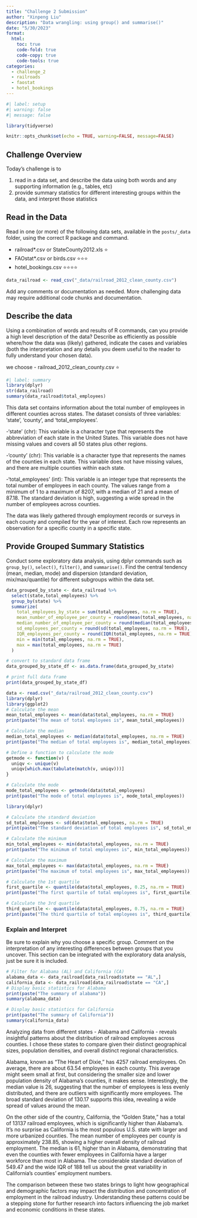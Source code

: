 ```yaml
---
title: "Challenge 2 Submission"
author: "Xinpeng Liu"
description: "Data wrangling: using group() and summarise()"
date: "5/30/2023"
format:
  html:
    toc: true
    code-fold: true
    code-copy: true
    code-tools: true
categories:
  - challenge_2
  - railroads
  - faostat
  - hotel_bookings
---
```


```r
#| label: setup
#| warning: false
#| message: false

library(tidyverse)

knitr::opts_chunk$set(echo = TRUE, warning=FALSE, message=FALSE)
```

## Challenge Overview

Today's challenge is to

1)  read in a data set, and describe the data using both words and any supporting information (e.g., tables, etc)
2)  provide summary statistics for different interesting groups within the data, and interpret those statistics

## Read in the Data

Read in one (or more) of the following data sets, available in the `posts/_data` folder, using the correct R package and command.

-   railroad\*.csv or StateCounty2012.xls ⭐
-   FAOstat\*.csv or birds.csv ⭐⭐⭐
-   hotel_bookings.csv ⭐⭐⭐⭐

```r
data_railroad <- read_csv("_data/railroad_2012_clean_county.csv")
```

Add any comments or documentation as needed. More challenging data may require additional code chunks and documentation.

## Describe the data

Using a combination of words and results of R commands, can you provide a high level description of the data? Describe as efficiently as possible where/how the data was (likely) gathered, indicate the cases and variables (both the interpretation and any details you deem useful to the reader to fully understand your chosen data).

we choose -   railroad_2012_clean_county.csv ⭐
```r
#| label: summary
library(dplyr)
str(data_railroad)
summary(data_railroad$total_employees)

```
This data set contains information about the total number of employees in different counties across states. The dataset consists of three variables: 'state', 'county', and 'total_employees'.

-'state' (chr): This variable is a character type that represents the abbreviation of each state in the United States. This variable does not have missing values and covers all 50 states plus other regions.

-'county' (chr): This variable is a character type that represents the names of the counties in each state. This variable does not have missing values, and there are multiple counties within each state.

-'total_employees' (int): This variable is an integer type that represents the total number of employees in each county. The values range from a minimum of 1 to a maximum of 8207, with a median of 21 and a mean of 87.18. The standard deviation is high, suggesting a wide spread in the number of employees across counties.

The data was likely gathered through employment records or surveys in each county and compiled for the year of interest. Each row represents an observation for a specific county in a specific state.

## Provide Grouped Summary Statistics

Conduct some exploratory data analysis, using dplyr commands such as `group_by()`, `select()`, `filter()`, and `summarise()`. Find the central tendency (mean, median, mode) and dispersion (standard deviation, mix/max/quantile) for different subgroups within the data set.

```r
data_grouped_by_state <- data_railroad %>%
  select(state,total_employees) %>%
  group_by(state) %>%
  summarize(
    total_employees_by_state = sum(total_employees, na.rm = TRUE),
    mean_number_of_employee_per_county = round(mean(total_employees, na.rm = TRUE), 2),
    median_number_of_employee_per_county = round(median(total_employees, na.rm = TRUE), 2),
    sd_employees_per_county = round(sd(total_employees, na.rm = TRUE), 2),
    IQR_employees_per_county = round(IQR(total_employees, na.rm = TRUE),2),
    min = min(total_employees, na.rm = TRUE),
    max = max(total_employees, na.rm = TRUE)
  )

# convert to standard data frame
data_grouped_by_state_df <- as.data.frame(data_grouped_by_state)

# print full data frame
print(data_grouped_by_state_df)

```
```r
data <- read.csv("_data/railroad_2012_clean_county.csv")
library(dplyr)
library(ggplot2)
# Calculate the mean
mean_total_employees <- mean(data$total_employees, na.rm = TRUE)
print(paste("The mean of total employees is", mean_total_employees))

# Calculate the median
median_total_employees <- median(data$total_employees, na.rm = TRUE)
print(paste("The median of total employees is", median_total_employees))

# Define a function to calculate the mode
getmode <- function(v) {
  uniqv <- unique(v)
  uniqv[which.max(tabulate(match(v, uniqv)))]
}

# Calculate the mode
mode_total_employees <- getmode(data$total_employees)
print(paste("The mode of total employees is", mode_total_employees))
```

```r
library(dplyr)

# Calculate the standard deviation
sd_total_employees <- sd(data$total_employees, na.rm = TRUE)
print(paste("The standard deviation of total employees is", sd_total_employees))

# Calculate the minimum
min_total_employees <- min(data$total_employees, na.rm = TRUE)
print(paste("The minimum of total employees is", min_total_employees))

# Calculate the maximum
max_total_employees <- max(data$total_employees, na.rm = TRUE)
print(paste("The maximum of total employees is", max_total_employees))

# Calculate the 1st quartile
first_quartile <- quantile(data$total_employees, 0.25, na.rm = TRUE)
print(paste("The first quartile of total employees is", first_quartile))

# Calculate the 3rd quartile
third_quartile <- quantile(data$total_employees, 0.75, na.rm = TRUE)
print(paste("The third quartile of total employees is", third_quartile))


```
### Explain and Interpret

Be sure to explain why you choose a specific group. Comment on the interpretation of any interesting differences between groups that you uncover. This section can be integrated with the exploratory data analysis, just be sure it is included.

```r
# Filter for Alabama (AL) and California (CA)
alabama_data <- data_railroad[data_railroad$state == "AL",]
california_data <- data_railroad[data_railroad$state == "CA",]
# Display basic statistics for Alabama
print(paste("The summary of alabama"))
summary(alabama_data)

# Display basic statistics for California
print(paste("The summary of California"))
summary(california_data)

```
Analyzing data from different states - Alabama and California - reveals insightful patterns about the distribution of railroad employees across counties. I chose these states to compare given their distinct geographical sizes, population densities, and overall distinct regional characteristics.

Alabama, known as "The Heart of Dixie," has 4257 railroad employees. On average, there are about 63.54 employees in each county. This average might seem small at first, but considering the smaller size and lower population density of Alabama's counties, it makes sense. Interestingly, the median value is 26, suggesting that the number of employees is less evenly distributed, and there are outliers with significantly more employees. The broad standard deviation of 130.17 supports this idea, revealing a wide spread of values around the mean.

On the other side of the country, California, the "Golden State," has a total of 13137 railroad employees, which is significantly higher than Alabama's. It's no surprise as California is the most populous U.S. state with larger and more urbanized counties. The mean number of employees per county is approximately 238.85, showing a higher overall density of railroad employment. The median is 61, higher than in Alabama, demonstrating that even the counties with fewer employees in California have a larger workforce than most in Alabama. The considerable standard deviation of 549.47 and the wide IQR of 188 tell us about the great variability in California's counties' employment numbers.

The comparison between these two states brings to light how geographical and demographic factors may impact the distribution and concentration of employment in the railroad industry. Understanding these patterns could be a stepping stone for further research into factors influencing the job market and economic conditions in these states.
